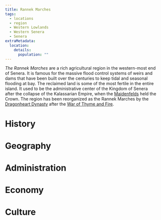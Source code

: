 ```yaml
---
title: Rannek Marches
tags:
  - locations
  - region
  - Western Lowlands
  - Western Senera
  - Senera
extraMetadata:
  location:
    details:
      population: ""
---
```


*The Rannek Marches* are a rich agricultural region in the western-most end of
Senera. It is famous for the massive flood control systems of weirs and dams
that have been built over the centuries to keep tidal and seasonal flooding at
bay. The reclaimed land is some of the most fertile in the entire island. It
used to be the administrative center of the Kingdom of Senera after the collapse
of the Kalassarian Empire, when the [Maidenfelds](/families/maidenfeld/)
held the Crown. The region has been reorganized as the Rannek Marches by the
[Dragonheart Dynasty](/families/dragonheart/) after the
[War of Thyme and Fire](/events/war-of-thyme-and-fire/).

# History

# Geography

# Administration

# Economy

# Culture

